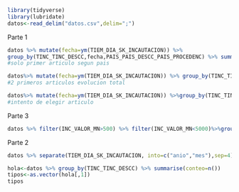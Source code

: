 ```r
library(tidyverse) 
library(lubridate)
datos<-read_delim("datos.csv",delim=";")
```


Parte 1
```r
datos %>% mutate(fecha=ym(TIEM_DIA_SK_INCAUTACION)) %>% 
group_by(TINC_TINC_DESCC,fecha,PAIS_PAIS_DESCC_PAIS_PROCEDENC) %>% summarise(conteo=n()) %>% subset(subset=grepl("ARMAS Y SUS ACCESORIOS",TINC_TINC_DESCC)) %>% ggplot()+geom_boxplot(aes(x=PAIS_PAIS_DESCC_PAIS_PROCEDENC,y=conteo))
#solo primer articulo segun pais
```
```r
datos%>% mutate(fecha=ym(TIEM_DIA_SK_INCAUTACION)) %>% group_by(TINC_TINC_DESCC,fecha) %>% summarise(conteo=n())  %>% subset(subset=grepl("ARMAS Y SUS ACCESORIOS",TINC_TINC_DESCC)) %>% ggplot(aes(x=fecha,y=conteo))+geom_line()
#2 primeros articulos evolucion total
```
```r
datos%>% mutate(fecha=ym(TIEM_DIA_SK_INCAUTACION)) %>%group_by(TINC_TINC_DESCC,fecha) %>% summarise(conteo=n()) %>%filter(TINC_TINC_DESCC %in% c("ANTEOJOS","BIJOU")) %>% ggplot(aes(x=fecha,y=conteo))+geom_line()+facet_wrap(~TINC_TINC_DESCC)
#intento de elegir articulo
```

Parte 3
```r
datos %>% filter(INC_VALOR_MN>500) %>% filter(INC_VALOR_MN<5000)%>%group_by(ADUA_ADUA_DESCC) %>% summarise(conteo=n()) %>% ggplot(aes(x=ADUA_ADUA_DESCC,y=conteo))+geom_col()
```

Parte 2
```r
datos %>% separate(TIEM_DIA_SK_INCAUTACION, into=c("anio","mes"),sep=4) %>%group_by(INFR_INFR_DESCC,anio) %>% summarise(conteo=n()) %>% subset(subset=grepl("Contrabando",INFR_INFR_DESCC)) %>% ggplot(aes(x=anio,y=conteo))+geom_col()
```

```r
hola<-datos %>% group_by(TINC_TINC_DESCC) %>% summarise(conteo=n())
tipos<-as.vector(hola[,1])
tipos
```


